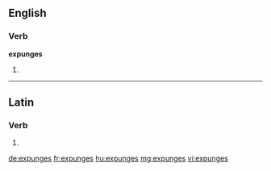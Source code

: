 ==English==

===Verb===
'''expunges'''

# {{en-third-person singular of|expunge}}

----

==Latin==

===Verb===
{{la-verb-form|expungēs}}

# {{conjugation of|expungo|expungō|2|s|fut|act|ind|lang=la}}

[[de:expunges]]
[[fr:expunges]]
[[hu:expunges]]
[[mg:expunges]]
[[vi:expunges]]